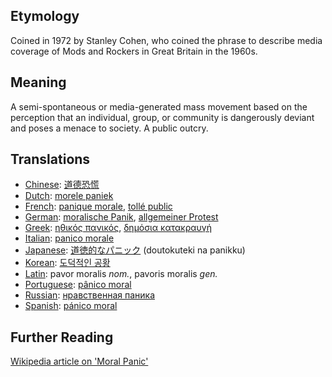 == Etymology ==

Coined in 1972 by Stanley Cohen, who coined the phrase to describe media coverage of Mods and Rockers in Great Britain in the 1960s.

== Meaning ==

A semi-spontaneous or media-generated mass movement based on the perception that an individual, group, or community is dangerously deviant and poses a menace to society.  A public outcry.

== Translations ==

*[[Chinese]]: [[道德恐慌]]
*[[Dutch]]: [[morele paniek]]
*[[French]]: [[panique morale]], [[tollé public]]
*[[German]]: [[moralische Panik]], [[allgemeiner Protest]]
*[[Greek]]: [[ηθικός πανικός]], [[δημόσια κατακραυγή]]
*[[Italian]]: [[panico morale]]
*[[Japanese]]: [[道徳的なパニック]] (doutokuteki na panikku)
*[[Korean]]: [[도덕적인 공황]]
*[[Latin]]: pavor moralis ''nom.'', pavoris moralis ''gen.''
*[[Portuguese]]: [[pânico moral]]
*[[Russian]]: [[нравственная паника]]
*[[Spanish]]: [[pánico moral]]

== Further Reading ==

[http://www.wikipedia.org/wiki/Moral_panic Wikipedia article on 'Moral Panic']